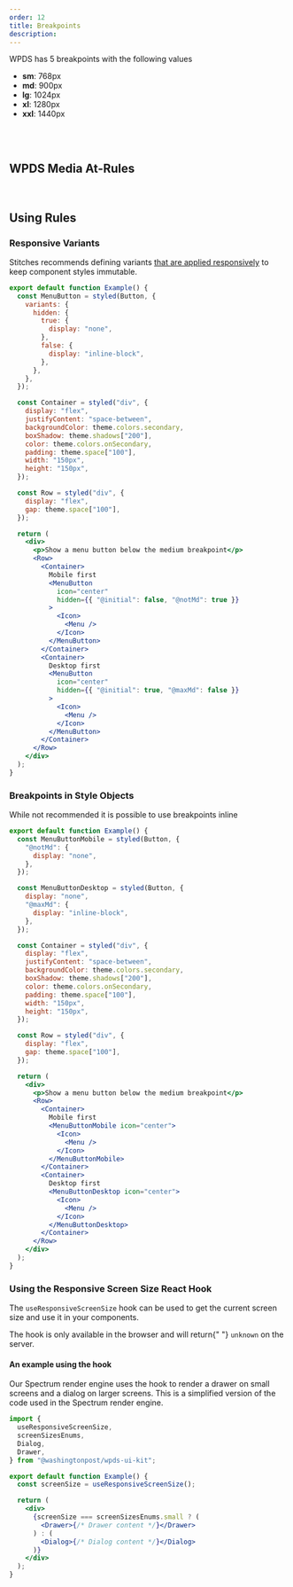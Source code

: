 ```yaml
---
order: 12
title: Breakpoints
description:
---
```


WPDS has 5 breakpoints with the following values

- **sm**: 768px
- **md**: 900px
- **lg**: 1024px
- **xl**: 1280px
- **xxl**: 1440px

<BR />

<Breakpoints />

<BR />

## WPDS Media At-Rules

<Table
  headers={["Name", "Value", "Description"]}
  data={[
    ["sm", "(max-width: 767px)", "Targets the small breakpoint only"],
    [
      "md",
      "(min-width: 768px) and (max-width: 899px)",
      "Targets the medium breakpoint only",
    ],
    [
      "lg",
      "(min-width: 900px) and (max-width: 1023px)",
      "Targets the large breakpoint only",
    ],
    [
      "xl",
      "(min-width: 1024px) and (max-width: 1279px)",
      "Targets the extra-large breakpoint only",
    ],
    [
      "xxl",
      "(min-width: 1280px) and (max-width: 1440px)",
      "Targets the extra-extra-large breakpoint only",
    ],
    [
      "minSm, notSm",
      "(min-width: 768px)",
      'A "mobile first" style breakpoint that targets the small breakpoint and above',
    ],
    [
      "minMd, notMd",
      "(min-width: 900px)",
      'A "mobile first" style breakpoint that targets the medium breakpoint and above',
    ],
    [
      "minLg, notLg",
      "(min-width: 1024px)",
      'A "mobile first" style breakpoint that targets the large breakpoint and above',
    ],
    [
      "minXl, notXl",
      "(min-width: 1280px)",
      'A "mobile first" style breakpoint that targets the extra-large breakpoint and above',
    ],
    [
      "minXxl, notXxl",
      "(min-width: 1441px)",
      'A "mobile first" style breakpoint that targets the extra-extra-large breakpoint and above',
    ],
    [
      "maxSm",
      "(max-width: 767px)",
      'A "desktop first" style breakpoint that targets the small breakpoint and below',
    ],
    [
      "maxMd",
      "(max-width: 900px)",
      'A "desktop first" style breakpoint that targets the medium breakpoint and below',
    ],
    [
      "maxLg",
      "(max-width: 1024px)",
      'A "desktop first" style breakpoint that targets the large breakpoint and below',
    ],
    [
      "maxXl",
      "(max-width: 1280px)",
      'A "desktop first" style breakpoint that targets the extra-large breakpoint and below',
    ],
    [
      "maxXxl",
      "(max-width: 1441px)",
      'A "desktop first" style breakpoint that targets the extra-extra-large breakpoint and below',
    ],
  ]}
/>

<BR />

## Using Rules

### Responsive Variants

Stitches recommends defining variants [that are applied responsively](https://stitches.dev/docs/responsive-styles#responsive-variants) to keep component styles immutable.

```jsx withPreview
export default function Example() {
  const MenuButton = styled(Button, {
    variants: {
      hidden: {
        true: {
          display: "none",
        },
        false: {
          display: "inline-block",
        },
      },
    },
  });

  const Container = styled("div", {
    display: "flex",
    justifyContent: "space-between",
    backgroundColor: theme.colors.secondary,
    boxShadow: theme.shadows["200"],
    color: theme.colors.onSecondary,
    padding: theme.space["100"],
    width: "150px",
    height: "150px",
  });

  const Row = styled("div", {
    display: "flex",
    gap: theme.space["100"],
  });

  return (
    <div>
      <p>Show a menu button below the medium breakpoint</p>
      <Row>
        <Container>
          Mobile first
          <MenuButton
            icon="center"
            hidden={{ "@initial": false, "@notMd": true }}
          >
            <Icon>
              <Menu />
            </Icon>
          </MenuButton>
        </Container>
        <Container>
          Desktop first
          <MenuButton
            icon="center"
            hidden={{ "@initial": true, "@maxMd": false }}
          >
            <Icon>
              <Menu />
            </Icon>
          </MenuButton>
        </Container>
      </Row>
    </div>
  );
}
```

### Breakpoints in Style Objects

While not recommended it is possible to use breakpoints inline

```jsx withPreview
export default function Example() {
  const MenuButtonMobile = styled(Button, {
    "@notMd": {
      display: "none",
    },
  });

  const MenuButtonDesktop = styled(Button, {
    display: "none",
    "@maxMd": {
      display: "inline-block",
    },
  });

  const Container = styled("div", {
    display: "flex",
    justifyContent: "space-between",
    backgroundColor: theme.colors.secondary,
    boxShadow: theme.shadows["200"],
    color: theme.colors.onSecondary,
    padding: theme.space["100"],
    width: "150px",
    height: "150px",
  });

  const Row = styled("div", {
    display: "flex",
    gap: theme.space["100"],
  });

  return (
    <div>
      <p>Show a menu button below the medium breakpoint</p>
      <Row>
        <Container>
          Mobile first
          <MenuButtonMobile icon="center">
            <Icon>
              <Menu />
            </Icon>
          </MenuButtonMobile>
        </Container>
        <Container>
          Desktop first
          <MenuButtonDesktop icon="center">
            <Icon>
              <Menu />
            </Icon>
          </MenuButtonDesktop>
        </Container>
      </Row>
    </div>
  );
}
```

### Using the Responsive Screen Size React Hook

The `useResponsiveScreenSize` hook can be used to get the current screen size and use it in your components.

<Alert variant="info">
  <p>
    The hook is only available in the browser and will return{" "}
    <code>unknown</code> on the server.
  </p>
</Alert>

#### An example using the hook

Our Spectrum render engine uses the hook to render a drawer on small screens and a dialog on larger screens. This is a simplified version of the code used in the Spectrum render engine.

```jsx
import {
  useResponsiveScreenSize,
  screenSizesEnums,
  Dialog,
  Drawer,
} from "@washingtonpost/wpds-ui-kit";

export default function Example() {
  const screenSize = useResponsiveScreenSize();

  return (
    <div>
      {screenSize === screenSizesEnums.small ? (
        <Drawer>{/* Drawer content */}</Drawer>
      ) : (
        <Dialog>{/* Dialog content */}</Dialog>
      )}
    </div>
  );
}
```
